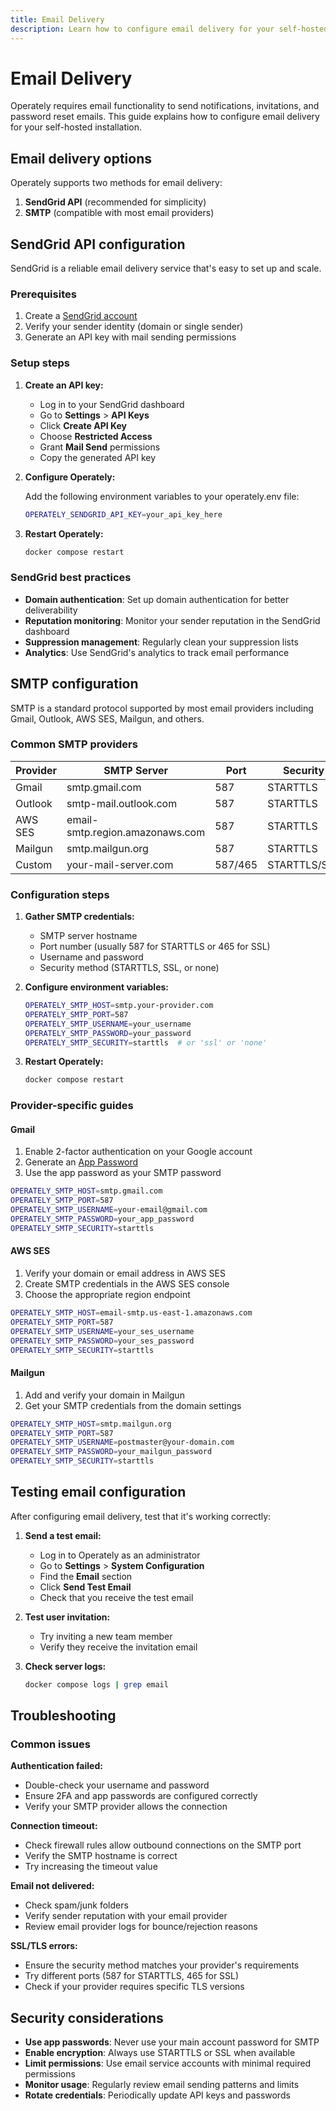 ```yaml
---
title: Email Delivery
description: Learn how to configure email delivery for your self-hosted Operately installation using SendGrid API or SMTP.
---
```


# Email Delivery

Operately requires email functionality to send notifications, invitations, and password reset emails. This guide explains how to configure email delivery for your self-hosted installation.

## Email delivery options

Operately supports two methods for email delivery:

1. **SendGrid API** (recommended for simplicity)
2. **SMTP** (compatible with most email providers)

## SendGrid API configuration

SendGrid is a reliable email delivery service that's easy to set up and scale.

### Prerequisites

1. Create a [SendGrid account](https://sendgrid.com/)
2. Verify your sender identity (domain or single sender)
3. Generate an API key with mail sending permissions

### Setup steps

1. **Create an API key:**

   - Log in to your SendGrid dashboard
   - Go to **Settings** > **API Keys**
   - Click **Create API Key**
   - Choose **Restricted Access**
   - Grant **Mail Send** permissions
   - Copy the generated API key

2. **Configure Operately:**

   Add the following environment variables to your operately.env file:

   ```bash
   OPERATELY_SENDGRID_API_KEY=your_api_key_here
   ```

3. **Restart Operately:**

   ```bash
   docker compose restart
   ```

### SendGrid best practices

- **Domain authentication**: Set up domain authentication for better deliverability
- **Reputation monitoring**: Monitor your sender reputation in the SendGrid dashboard
- **Suppression management**: Regularly clean your suppression lists
- **Analytics**: Use SendGrid's analytics to track email performance

## SMTP configuration

SMTP is a standard protocol supported by most email providers including Gmail,
Outlook, AWS SES, Mailgun, and others.

### Common SMTP providers

| Provider | SMTP Server                     | Port    | Security     |
| -------- | ------------------------------- | ------- | ------------ |
| Gmail    | smtp.gmail.com                  | 587     | STARTTLS     |
| Outlook  | smtp-mail.outlook.com           | 587     | STARTTLS     |
| AWS SES  | email-smtp.region.amazonaws.com | 587     | STARTTLS     |
| Mailgun  | smtp.mailgun.org                | 587     | STARTTLS     |
| Custom   | your-mail-server.com            | 587/465 | STARTTLS/SSL |

### Configuration steps

1. **Gather SMTP credentials:**

   - SMTP server hostname
   - Port number (usually 587 for STARTTLS or 465 for SSL)
   - Username and password
   - Security method (STARTTLS, SSL, or none)

2. **Configure environment variables:**

   ```bash
   OPERATELY_SMTP_HOST=smtp.your-provider.com
   OPERATELY_SMTP_PORT=587
   OPERATELY_SMTP_USERNAME=your_username
   OPERATELY_SMTP_PASSWORD=your_password
   OPERATELY_SMTP_SECURITY=starttls  # or 'ssl' or 'none'
   ```

3. **Restart Operately:**
   ```bash
   docker compose restart
   ```

### Provider-specific guides

#### Gmail

1. Enable 2-factor authentication on your Google account
2. Generate an [App Password](https://support.google.com/accounts/answer/185833)
3. Use the app password as your SMTP password

```bash
OPERATELY_SMTP_HOST=smtp.gmail.com
OPERATELY_SMTP_PORT=587
OPERATELY_SMTP_USERNAME=your-email@gmail.com
OPERATELY_SMTP_PASSWORD=your_app_password
OPERATELY_SMTP_SECURITY=starttls
```

#### AWS SES

1. Verify your domain or email address in AWS SES
2. Create SMTP credentials in the AWS SES console
3. Choose the appropriate region endpoint

```bash
OPERATELY_SMTP_HOST=email-smtp.us-east-1.amazonaws.com
OPERATELY_SMTP_PORT=587
OPERATELY_SMTP_USERNAME=your_ses_username
OPERATELY_SMTP_PASSWORD=your_ses_password
OPERATELY_SMTP_SECURITY=starttls
```

#### Mailgun

1. Add and verify your domain in Mailgun
2. Get your SMTP credentials from the domain settings

```bash
OPERATELY_SMTP_HOST=smtp.mailgun.org
OPERATELY_SMTP_PORT=587
OPERATELY_SMTP_USERNAME=postmaster@your-domain.com
OPERATELY_SMTP_PASSWORD=your_mailgun_password
OPERATELY_SMTP_SECURITY=starttls
```

## Testing email configuration

After configuring email delivery, test that it's working correctly:

1. **Send a test email:**

   - Log in to Operately as an administrator
   - Go to **Settings** > **System Configuration**
   - Find the **Email** section
   - Click **Send Test Email**
   - Check that you receive the test email

2. **Test user invitation:**

   - Try inviting a new team member
   - Verify they receive the invitation email

3. **Check server logs:**

   ```bash
   docker compose logs | grep email
   ```

## Troubleshooting

### Common issues

**Authentication failed:**

- Double-check your username and password
- Ensure 2FA and app passwords are configured correctly
- Verify your SMTP provider allows the connection

**Connection timeout:**

- Check firewall rules allow outbound connections on the SMTP port
- Verify the SMTP hostname is correct
- Try increasing the timeout value

**Email not delivered:**

- Check spam/junk folders
- Verify sender reputation with your email provider
- Review email provider logs for bounce/rejection reasons

**SSL/TLS errors:**

- Ensure the security method matches your provider's requirements
- Try different ports (587 for STARTTLS, 465 for SSL)
- Check if your provider requires specific TLS versions

## Security considerations

- **Use app passwords**: Never use your main account password for SMTP
- **Enable encryption**: Always use STARTTLS or SSL when available
- **Limit permissions**: Use email service accounts with minimal required permissions
- **Monitor usage**: Regularly review email sending patterns and limits
- **Rotate credentials**: Periodically update API keys and passwords
